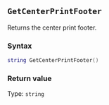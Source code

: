 ::: {.minipage data-latex="{\textwidth}"}
## `GetCenterPrintFooter`

Returns the center print footer\index{printing!headers \& footers}.

### Syntax {-}

``` .lua
string GetCenterPrintFooter()
```

### Return value {-}

Type: `string`
:::

